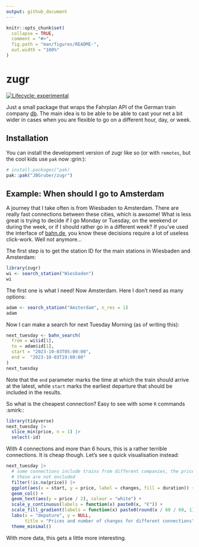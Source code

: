 ```yaml
---
output: github_document
---
```


<!-- README.md is generated from README.Rmd. Please edit that file -->

```r
knitr::opts_chunk$set(
  collapse = TRUE,
  comment = "#>",
  fig.path = "man/figures/README-",
  out.width = "100%"
)
```

# zugr

<!-- badges: start -->
[![Lifecycle: experimental](https://img.shields.io/badge/lifecycle-experimental-orange.svg)](https://lifecycle.r-lib.org/articles/stages.html#experimental)
<!-- badges: end -->

Just a small package that wraps the Fahrplan API of the German train company [db](https://www.bahn.de).
The main idea is to be able to be able to cast your net a bit wider in cases when you are flexible to go on a different hour, day, or week.

## Installation

You can install the development version of zugr like so (or with `remotes`, but the cool kids use `pak` now :grin:):

``` r
# install.packages("pak)
pak::pak("JBGruber/zugr")
```

## Example: When should I go to Amsterdam

A journey that I take often is from Wiesbaden to Amsterdam.
There are really fast connections between these cities, which is awsome!
What is less great is trying to decide if I go Monday or Tuesday, on the weekend or during the week, or if I should rather go in a different week?
If you've used the interface of [bahn.de](https://www.bahn.de), you know these decisions require a lot of useless click-work.
Well not anymore...

The first step is to get the station ID for the main stations in Wiesbaden and Amsterdam:

```r
library(zugr)
wi <- search_station("Wiesbaden")
wi
```

The first one is what I need!
Now Amsterdam.
Here I don't need as many options:

```r
adam <- search_station("Amsterdam", n_res = 1)
adam
```

Now I can make a search for next Tuesday Morning (as of writing this):

```r
next_tuesday <- bahn_search(
  from = wi$id[1],
  to = adam$id[1],
  start = "2023-10-03T05:00:00",
  end =  "2023-10-03T19:00:00"
)
next_tuesday
```

Note that the `end` parameter marks the time at which the train should arrive at the latest,
while `start` marks the earliest departure that should be included in the results.

So what is the cheapest connection?
Easy to see with some `R` commands :smirk::

```r
library(tidyverse)
next_tuesday |> 
  slice_min(price, n = 1) |> 
  select(-id)
```

With 4 connections and more than 6 hours, this is a rather terrible connections.
It is cheap though.
Let's see s quick visualisation instead:

```r
next_tuesday |> 
  # some connections include trains from different companies, the prices for
  # these are not oncluded
  filter(!is.na(price)) |>
  ggplot(aes(x = start, y = price, label = changes, fill = duration)) +
  geom_col() +
  geom_text(aes(y = price / 2), colour = "white") +
  scale_y_continuous(labels = function(x) paste0(x, "€")) +
  scale_fill_gradient(labels = function(x) paste0(round(x / 60 / 60, 1), "h")) +
  labs(x = "depature", y = NULL, 
       title = "Prices and number of changes for different connections") +
  theme_minimal()
```

With more data, this gets a little more interesting.
